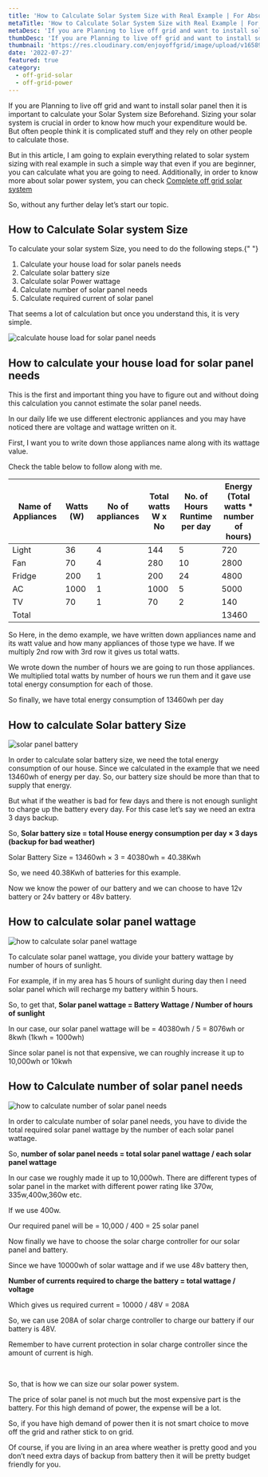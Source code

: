 ```yaml
---
title: 'How to Calculate Solar System Size with Real Example | For Absolute Beginner'
metaTitle: 'How to Calculate Solar System Size with Real Example | For Absolute Beginner'
metaDesc: 'If you are Planning to live off grid and want to install solar panel then it is important to calculate your Solar System size Beforehand. Sizing your solar system is crucial in order know how much your expenditure would be. In this article, I am going to explain everything related to solar system sizing with real example in such a simple way that even if you are beginner, you can calculate what you are going to need.'
thumbDesc: 'If you are Planning to live off grid and want to install solar panel then it is important to calculate your Solar System size Beforehand. Sizing your solar system is crucial in order know how much your expenditure would be. In this article, I am going to explain everything related to solar system sizing with real example in such a simple way that even if you are beginner, you can calculate what you are going to need.'
thumbnail: 'https://res.cloudinary.com/enjoyoffgrid/image/upload/v1658936090/Posts/how-to-calculate-solar-system-size/how-to-calculate-solar-system-size_xhnxuy.jpg'
date: '2022-07-27'
featured: true
category:
  - off-grid-solar
  - off-grid-power
---
```


If you are Planning to live off grid and want to install solar panel then it is important to calculate your Solar System size Beforehand. Sizing your solar system is crucial in order to know how much your expenditure would be. But often people think it is complicated stuff and they rely on other people to calculate those.

But in this article, I am going to explain everything related to solar system sizing with real example in such a simple way that even if you are beginner, you can calculate what you are going to need. Additionally, in order to know more about solar power system, you can check <a href="/Complete-off-grid-solar-system–The-only-Guide-you-will-ever-need" target="_blank">Complete off grid solar system</a>

So, without any further delay let’s start our topic.

## How to Calculate Solar system Size

To calculate your solar system Size, you need to do the following steps.{" "}

1. Calculate your house load for solar panels needs
2. Calculate solar battery size
3. Calculate solar Power wattage
4. Calculate number of solar panel needs
5. Calculate required current of solar panel

That seems a lot of calculation but once you understand this, it is very simple.

![calculate house load for solar panel needs](https://res.cloudinary.com/enjoyoffgrid/image/upload/v1658936090/Posts/how-to-calculate-solar-system-size/how-to-calculate-solar-system-size_1_qtkxy9.jpg)

## How to calculate your house load for solar panel needs

This is the first and important thing you have to figure out and without doing this calculation you cannot estimate the solar panel needs.

In our daily life we use different electronic appliances and you may have noticed there are voltage and wattage written on it.

First, I want you to write down those appliances name along with its wattage value.

Check the table below to follow along with me.

<table>
  <thead>
    <tr>
      <th>Name of Appliances</th>
      <th>Watts (W)</th>
      <th>No of appliances</th>
      <th>Total watts W x No</th>
      <th>No. of Hours Runtime per day</th>
      <th>Energy (Total watts * number of hours)</th>
    </tr>
  </thead>
  <tbody>
    <tr>
      <td>Light</td>
      <td>36</td>
      <td>4</td>
      <td>144</td>
      <td>5</td>
      <td>720</td>
    </tr>
    <tr>
      <td>Fan</td>
      <td>70</td>
      <td>4</td>
      <td>280</td>
      <td>10</td>
      <td>2800</td>
    </tr>
    <tr>
      <td>Fridge</td>
      <td>200</td>
      <td>1</td>
      <td>200</td>
      <td>24</td>
      <td>4800</td>
    </tr>
    <tr>
      <td>AC</td>
      <td>1000</td>
      <td>1</td>
      <td>1000</td>
      <td>5</td>
      <td>5000</td>
    </tr>
    <tr>
      <td>TV</td>
      <td>70</td>
      <td>1</td>
      <td>70</td>
      <td>2</td>
      <td>140</td>
    </tr>
    <tr>
      <td>Total</td>
      <td></td>
      <td></td>
      <td></td>
      <td></td>
      <td>13460</td>
    </tr>
  </tbody>
</table>

So Here, in the demo example, we have written down appliances name and its watt value and how many appliances of those type we have. If we multiply 2nd row with 3rd row it gives us total watts.

We wrote down the number of hours we are going to run those appliances. We multiplied total watts by number of hours we run them and it gave use total energy consumption for each of those.

So finally, we have total energy consumption of 13460wh per day

## How to calculate Solar battery Size

![solar panel battery](https://res.cloudinary.com/enjoyoffgrid/image/upload/v1658936090/Posts/how-to-calculate-solar-system-size/solar-panel-battery-size_dzdfak.jpg)

In order to calculate solar battery size, we need the total energy consumption of our house. Since we calculated in the example that we need 13460wh of energy per day. So, our battery size should be more than that to supply that energy.

But what if the weather is bad for few days and there is not enough sunlight to charge up the battery every day. For this case let’s say we need an extra 3 days backup.

So, **Solar battery size = total House energy consumption per day × 3 days (backup for bad weather)**

Solar Battery Size = 13460wh × 3 = 40380wh = 40.38Kwh

So, we need 40.38Kwh of batteries for this example.

Now we know the power of our battery and we can choose to have 12v battery or 24v battery or 48v battery.

## How to calculate solar panel wattage

![how to calculate solar panel wattage](https://res.cloudinary.com/enjoyoffgrid/image/upload/v1658936090/Posts/how-to-calculate-solar-system-size/solar-panel-wattage_wrm62s.jpg)

To calculate solar panel wattage, you divide your battery wattage by number of hours of sunlight.

For example, if in my area has 5 hours of sunlight during day then I need solar panel which will recharge my battery within 5 hours.

So, to get that, **Solar panel wattage = Battery Wattage / Number of hours of sunlight**

In our case, our solar panel wattage will be = 40380wh / 5 = 8076wh or 8kwh (1kwh = 1000wh)

Since solar panel is not that expensive, we can roughly increase it up to 10,000wh or 10kwh

## How to Calculate number of solar panel needs

![how to calculate number of solar panel needs](https://res.cloudinary.com/enjoyoffgrid/image/upload/v1658936090/Posts/how-to-calculate-solar-system-size/calculate-solar-panel-needs_cfcctp.jpg)

In order to calculate number of solar panel needs, you have to divide the total required solar panel wattage by the number of each solar panel wattage.

So, **number of solar panel needs = total solar panel wattage / each solar panel wattage**

In our case we roughly made it up to 10,000wh. There are different types of solar panel in the market with different power rating like 370w, 335w,400w,360w etc.

If we use 400w.

Our required panel will be = 10,000 / 400 = 25 solar panel

Now finally we have to choose the solar charge controller for our solar panel and battery.

Since we have 10000wh of solar wattage and if we use 48v battery then,

**Number of currents required to charge the battery = total wattage / voltage**

Which gives us required current = 10000 / 48V = 208A

So, we can use 208A of solar charge controller to charge our battery if our battery is 48V.

Remember to have current protection in solar charge controller since the amount of current is high.

<br />

So, that is how we can size our solar power system.

The price of solar panel is not much but the most expensive part is the battery. For this high demand of power, the expense will be a lot.

So, if you have high demand of power then it is not smart choice to move off the grid and rather stick to on grid.

Of course, if you are living in an area where weather is pretty good and you don’t need extra days of backup from battery then it will be pretty budget friendly for you.
